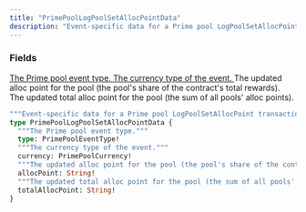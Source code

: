 ```yaml
---
title: "PrimePoolLogPoolSetAllocPointData"
description: "Event-specific data for a Prime pool LogPoolSetAllocPoint transaction."
---
```


### Fields

<a href="/api-reference/types/primepooleventtype">
  <ResponseField name="type" type="PrimePoolEventType!" required>
    The Prime pool event type.
  </ResponseField>
</a>

<a href="/api-reference/types/primepoolcurrency">
  <ResponseField name="currency" type="PrimePoolCurrency!" required>
    The currency type of the event.
  </ResponseField>
</a>

<ResponseField name="allocPoint" type="String!" required>
  The updated alloc point for the pool (the pool&#39;s share of the contract&#39;s total rewards).
</ResponseField>

<ResponseField name="totalAllocPoint" type="String!" required>
  The updated total alloc point for the pool (the sum of all pools&#39; alloc points).
</ResponseField>


```graphql PrimePoolLogPoolSetAllocPointData
"""Event-specific data for a Prime pool LogPoolSetAllocPoint transaction."""
type PrimePoolLogPoolSetAllocPointData {
  """The Prime pool event type."""
  type: PrimePoolEventType!
  """The currency type of the event."""
  currency: PrimePoolCurrency!
  """The updated alloc point for the pool (the pool's share of the contract's total rewards)."""
  allocPoint: String!
  """The updated total alloc point for the pool (the sum of all pools' alloc points)."""
  totalAllocPoint: String!
}
```
